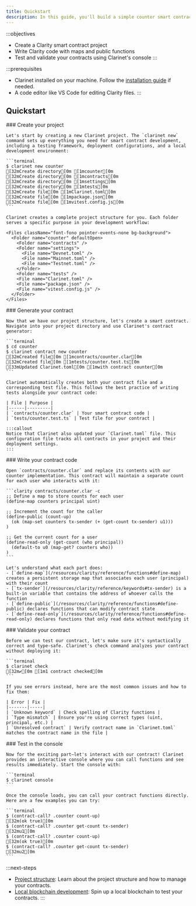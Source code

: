 ```yaml
---
title: Quickstart
description: In this guide, you'll build a simple counter smart contract and interact with it in a local environment.
---
```


:::objectives
- Create a Clarity smart contract project
- Write Clarity code with maps and public functions
- Test and validate your contracts using Clarinet's console
:::

:::prerequisites
- Clarinet installed on your machine. Follow the [installation guide](/tools/clarinet#installation) if needed.
- A code editor like VS Code for editing Clarity files.
:::

## Quickstart

<Steps>
  <Step>
    ### Create your project
    
    Let's start by creating a new Clarinet project. The `clarinet new` command sets up everything you need for smart contract development, including a testing framework, deployment configurations, and a local development environment:
    
    ```terminal
    $ clarinet new counter
    [32mCreate directory[0m [1mcounter[0m
    [32mCreate directory[0m [1mcontracts[0m
    [32mCreate directory[0m [1msettings[0m
    [32mCreate directory[0m [1mtests[0m
    [32mCreate file[0m [1mClarinet.toml[0m
    [32mCreate file[0m [1mpackage.json[0m
    [32mCreate file[0m [1mvitest.config.js[0m
    ```

    Clarinet creates a complete project structure for you. Each folder serves a specific purpose in your development workflow:
    
    <Files className="font-fono pointer-events-none bg-background">
      <Folder name="counter" defaultOpen>
        <Folder name="contracts" />
        <Folder name="settings">
          <File name="Devnet.toml" />
          <File name="Mainnet.toml" />
          <File name="Testnet.toml" />
        </Folder>
        <Folder name="tests" />
        <File name="Clarinet.toml" />
        <File name="package.json" />
        <File name="vitest.config.js" />
      </Folder>
    </Files>
  </Step>
  
  <Step>
    ### Generate your contract
    
    Now that we have our project structure, let's create a smart contract. Navigate into your project directory and use Clarinet's contract generator:
    
    ```terminal
    $ cd counter
    $ clarinet contract new counter
    [32mCreated file[0m [1mcontracts/counter.clar[0m
    [32mCreated file[0m [1mtests/counter.test.ts[0m
    [33mUpdated Clarinet.toml[0m [1mwith contract counter[0m
    ```

    Clarinet automatically creates both your contract file and a corresponding test file. This follows the best practice of writing tests alongside your contract code:
    
    | File | Purpose |
    |------|---------|
    | `contracts/counter.clar` | Your smart contract code |
    | `tests/counter.test.ts` | Test file for your contract |

    :::callout
    Notice that Clarinet also updated your `Clarinet.toml` file. This configuration file tracks all contracts in your project and their deployment settings.
    :::
  </Step>
  
  <Step>
    ### Write your contract code
    
    Open `contracts/counter.clar` and replace its contents with our counter implementation. This contract will maintain a separate count for each user who interacts with it:
    
    ```clarity contracts/counter.clar -c
    ;; Define a map to store counts for each user
    (define-map counters principal uint)

    ;; Increment the count for the caller
    (define-public (count-up)
      (ok (map-set counters tx-sender (+ (get-count tx-sender) u1)))
    )

    ;; Get the current count for a user
    (define-read-only (get-count (who principal))
      (default-to u0 (map-get? counters who))
    )
    ```

    Let's understand what each part does:
    - [`define-map`](/resources/clarity/reference/functions#define-map) creates a persistent storage map that associates each user (principal) with their count
    - [`tx-sender`](/resources/clarity/reference/keywords#tx-sender) is a built-in variable that contains the address of whoever calls the function
    - [`define-public`](/resources/clarity/reference/functions#define-public) declares functions that can modify contract state
    - [`define-read-only`](/resources/clarity/reference/functions#define-read-only) declares functions that only read data without modifying it
  </Step>
  
  <Step>
    ### Validate your contract
    
    Before we can test our contract, let's make sure it's syntactically correct and type-safe. Clarinet's check command analyzes your contract without deploying it:
    
    ```terminal
    $ clarinet check
    [32m✔[0m [1m1 contract checked[0m
    ```

    If you see errors instead, here are the most common issues and how to fix them:

    | Error | Fix |
    |-------|-----|
    | `Unknown keyword` | Check spelling of Clarity functions |
    | `Type mismatch` | Ensure you're using correct types (uint, principal, etc.) |
    | `Unresolved contract` | Verify contract name in `Clarinet.toml` matches the contract name in the file |
  </Step>
  
  <Step>
    ### Test in the console
    
    Now for the exciting part—let's interact with our contract! Clarinet provides an interactive console where you can call functions and see results immediately. Start the console with:
    
    ```terminal
    $ clarinet console
    ```

    Once the console loads, you can call your contract functions directly. Here are a few examples you can try:
    
    ```terminal
    $ (contract-call? .counter count-up)
    [32m(ok true)[0m
    $ (contract-call? .counter get-count tx-sender)
    [32mu1[0m
    $ (contract-call? .counter count-up)
    [32m(ok true)[0m
    $ (contract-call? .counter get-count tx-sender)
    [32mu2[0m
    ```
  </Step>
</Steps>

:::next-steps
- [Project structure](/tools/clarinet/project-structure): Learn about the project structure and how to manage your contracts.
- [Local blockchain development](/tools/clarinet/local-blockchain-development): Spin up a local blockchain to test your contracts.
:::
